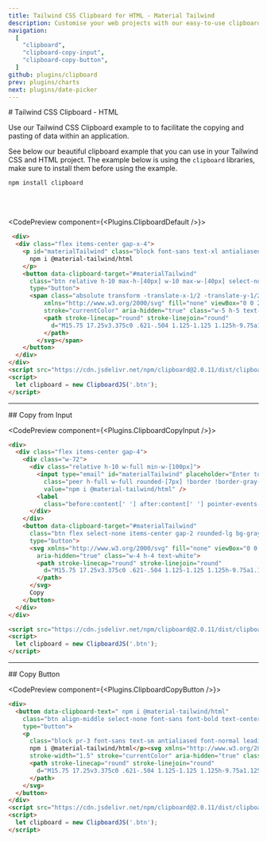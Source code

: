 ```yaml
---
title: Tailwind CSS Clipboard for HTML - Material Tailwind
description: Customise your web projects with our easy-to-use clipboard example for Tailwind CSS and React using Material Design guidelines.
navigation:
  [
    "clipboard",
    "clipboard-copy-input",
    "clipboard-copy-button",
  ]
github: plugins/clipboard
prev: plugins/charts
next: plugins/date-picker
---
```


<DocsTitle href="clipboard">
# Tailwind CSS Clipboard - HTML
</DocsTitle>

Use our Tailwind CSS Clipboard example to  to facilitate the copying and pasting of data within an application.

See below our beautiful clipboard example that you can use in your Tailwind CSS and HTML project. The example below is using the `clipboard`  libraries, make sure to install them before using the example.

```bash
npm install clipboard
```

<br />
<br />

<CodePreview component={<Plugins.ClipboardDefault />}>
```html
 <div>
  <div class="flex items-center gap-x-4">
    <p id="materialTailwind" class="block font-sans text-xl antialiased font-normal leading-relaxed text-inherit">
      npm i @material-tailwind/html
    </p>
    <button data-clipboard-target="#materialTailwind"
      class="btn relative h-10 max-h-[40px] w-10 max-w-[40px] select-none rounded-lg bg-gray-900 text-center align-middle font-sans text-xs font-medium uppercase text-white shadow-md shadow-gray-900/10 transition-all hover:shadow-lg hover:shadow-gray-900/20 focus:opacity-[0.85] focus:shadow-none active:opacity-[0.85] active:shadow-none disabled:pointer-events-none disabled:opacity-50 disabled:shadow-none"
      type="button">
      <span class="absolute transform -translate-x-1/2 -translate-y-1/2 top-1/2 left-1/2"><svg
          xmlns="http://www.w3.org/2000/svg" fill="none" viewBox="0 0 24 24" stroke-width="1.5"
          stroke="currentColor" aria-hidden="true" class="w-5 h-5 text-white">
          <path stroke-linecap="round" stroke-linejoin="round"
            d="M15.75 17.25v3.375c0 .621-.504 1.125-1.125 1.125h-9.75a1.125 1.125 0 01-1.125-1.125V7.875c0-.621.504-1.125 1.125-1.125H6.75a9.06 9.06 0 011.5.124m7.5 10.376h3.375c.621 0 1.125-.504 1.125-1.125V11.25c0-4.46-3.243-8.161-7.5-8.876a9.06 9.06 0 00-1.5-.124H9.375c-.621 0-1.125.504-1.125 1.125v3.5m7.5 10.375H9.375a1.125 1.125 0 01-1.125-1.125v-9.25m12 6.625v-1.875a3.375 3.375 0 00-3.375-3.375h-1.5a1.125 1.125 0 01-1.125-1.125v-1.5a3.375 3.375 0 00-3.375-3.375H9.75">
          </path>
        </svg></span>
    </button>
  </div>
</div>
<script src="https://cdn.jsdelivr.net/npm/clipboard@2.0.11/dist/clipboard.min.js"></script>
<script>
  let clipboard = new ClipboardJS('.btn');
</script>
```
</CodePreview>

---

<DocsTitle href="clipboard-copy-input">
## Copy from Input  
</DocsTitle>

<CodePreview component={<Plugins.ClipboardCopyInput />}>
```html
<div>
  <div class="flex items-center gap-4">
    <div class="w-72">
      <div class="relative h-10 w-full min-w-[100px]">
        <input type="email" id="materialTailwind" placeholder="Enter to copy"
          class="peer h-full w-full rounded-[7px] !border !border-gray-300 border-t-transparent bg-transparent bg-white px-3 py-2.5 font-sans text-sm font-normal text-gray-900 shadow-lg shadow-gray-900/5 outline outline-0 ring-4 ring-transparent transition-all placeholder:text-gray-500 placeholder:opacity-0 placeholder-shown:border placeholder-shown:border-blue-gray-200 placeholder-shown:border-t-blue-gray-200 focus:border-2 focus:!border-gray-900 focus:!border-t-gray-900 focus:border-t-transparent focus:outline-0 focus:ring-gray-900/10 focus:placeholder:opacity-100 disabled:cursor-not-allowed disabled:border-0 disabled:bg-blue-gray-50"
          value="npm i @material-tailwind/html" />
        <label
          class="before:content[' '] after:content[' '] pointer-events-none absolute -top-1.5 left-0  hidden h-full w-full select-none !overflow-visible truncate text-[11px] font-normal leading-tight text-gray-500 transition-all before:pointer-events-none before:mr-1 before:mt-[6.5px] before:box-border before:block before:h-1.5 before:w-2.5 before:rounded-tl-md before:border-l before:border-t before:border-blue-gray-200 before:transition-all after:pointer-events-none after:ml-1 after:mt-[6.5px] after:box-border after:block after:h-1.5 after:w-2.5 after:flex-grow after:rounded-tr-md after:border-r after:border-t after:border-blue-gray-200 after:transition-all peer-placeholder-shown:text-sm peer-placeholder-shown:leading-[3.75] peer-placeholder-shown:text-blue-gray-500 peer-placeholder-shown:before:border-transparent peer-placeholder-shown:after:border-transparent peer-focus:text-[11px] peer-focus:leading-tight peer-focus:text-gray-900 peer-focus:before:border-l-2 peer-focus:before:border-t-2 peer-focus:before:!border-gray-900 peer-focus:after:border-r-2 peer-focus:after:border-t-2 peer-focus:after:!border-gray-900 peer-disabled:text-transparent peer-disabled:before:border-transparent peer-disabled:after:border-transparent peer-disabled:peer-placeholder-shown:text-blue-gray-500"></label>
      </div>
    </div>
    <button data-clipboard-target="#materialTailwind"
      class="btn flex select-none items-center gap-2 rounded-lg bg-gray-900 px-6 py-3 text-center align-middle font-sans text-xs font-bold uppercase text-white shadow-md shadow-gray-900/10 transition-all hover:shadow-lg hover:shadow-gray-900/20 focus:opacity-[0.85] focus:shadow-none active:opacity-[0.85] active:shadow-none disabled:pointer-events-none disabled:opacity-50 disabled:shadow-none"
      type="button">
      <svg xmlns="http://www.w3.org/2000/svg" fill="none" viewBox="0 0 24 24" stroke-width="1.5" stroke="currentColor"
        aria-hidden="true" class="w-4 h-4 text-white">
        <path stroke-linecap="round" stroke-linejoin="round"
          d="M15.75 17.25v3.375c0 .621-.504 1.125-1.125 1.125h-9.75a1.125 1.125 0 01-1.125-1.125V7.875c0-.621.504-1.125 1.125-1.125H6.75a9.06 9.06 0 011.5.124m7.5 10.376h3.375c.621 0 1.125-.504 1.125-1.125V11.25c0-4.46-3.243-8.161-7.5-8.876a9.06 9.06 0 00-1.5-.124H9.375c-.621 0-1.125.504-1.125 1.125v3.5m7.5 10.375H9.375a1.125 1.125 0 01-1.125-1.125v-9.25m12 6.625v-1.875a3.375 3.375 0 00-3.375-3.375h-1.5a1.125 1.125 0 01-1.125-1.125v-1.5a3.375 3.375 0 00-3.375-3.375H9.75">
        </path>
      </svg>
      Copy
    </button>
  </div>
</div>

<script src="https://cdn.jsdelivr.net/npm/clipboard@2.0.11/dist/clipboard.min.js"></script>
<script>
  let clipboard = new ClipboardJS('.btn');
</script>
```
</CodePreview>

---


<DocsTitle href="clipboard-copy-button">
## Copy Button  
</DocsTitle>

<CodePreview component={<Plugins.ClipboardCopyButton />}>
```html
<div>
  <button data-clipboard-text=" npm i @material-tailwind/html"
    class="btn align-middle select-none font-sans font-bold text-center transition-all disabled:opacity-50 disabled:shadow-none disabled:pointer-events-none text-xs rounded-lg bg-gray-900 text-white shadow-md shadow-gray-900/10 hover:shadow-lg hover:shadow-gray-900/20 focus:opacity-[0.85] focus:shadow-none active:opacity-[0.85] active:shadow-none flex items-center gap-x-3 px-4 py-2.5 lowercase"
    type="button">
    <p
      class="block pr-3 font-sans text-sm antialiased font-normal leading-normal border-r text-inherit border-gray-400/50">
      npm i @material-tailwind/html</p><svg xmlns="http://www.w3.org/2000/svg" fill="none" viewBox="0 0 24 24"
      stroke-width="1.5" stroke="currentColor" aria-hidden="true" class="w-4 h-4 text-white">
      <path stroke-linecap="round" stroke-linejoin="round"
        d="M15.75 17.25v3.375c0 .621-.504 1.125-1.125 1.125h-9.75a1.125 1.125 0 01-1.125-1.125V7.875c0-.621.504-1.125 1.125-1.125H6.75a9.06 9.06 0 011.5.124m7.5 10.376h3.375c.621 0 1.125-.504 1.125-1.125V11.25c0-4.46-3.243-8.161-7.5-8.876a9.06 9.06 0 00-1.5-.124H9.375c-.621 0-1.125.504-1.125 1.125v3.5m7.5 10.375H9.375a1.125 1.125 0 01-1.125-1.125v-9.25m12 6.625v-1.875a3.375 3.375 0 00-3.375-3.375h-1.5a1.125 1.125 0 01-1.125-1.125v-1.5a3.375 3.375 0 00-3.375-3.375H9.75">
      </path>
    </svg>
  </button>
</div>
<script src="https://cdn.jsdelivr.net/npm/clipboard@2.0.11/dist/clipboard.min.js"></script>
<script>
  let clipboard = new ClipboardJS('.btn');
</script>
```
</CodePreview>

